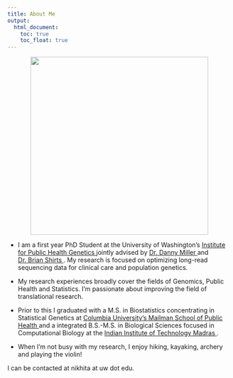 ```yaml
---
title: About Me
output: 
  html_document:
    toc: true
    toc_float: true
---
```



<p style="text-align:center;"><img src = "images/nikhita-damaraju.jpg" height="400"></p>

* I am a first year PhD Student at the University of Washington’s <a href = "https://iphg.biostat.washington.edu/"> Institute for Public Health Genetics </a> jointly advised by <a href = "https://dlmp.uw.edu/faculty/miller"> Dr. Danny Miller </a> and <a href = "https://dlmp.uw.edu/faculty/shirts"> Dr. Brian Shirts </a>. My research is focused on optimizing long-read sequencing data for clinical care and population genetics.

* My research experiences broadly cover the fields of Genomics, Public Health and Statistics. I'm passionate about improving the field of translational research. 

* Prior to this I graduated with a M.S. in Biostatistics concentrating in Statistical Genetics at <a href = "https://www.publichealth.columbia.edu/"> Columbia University's Mailman School of Public Health </a> and a integrated B.S.-M.S. in Biological Sciences focused in Computational Biology at the <a href = "https://www.iitm.ac.in/"> Indian Institute of Technology Madras </a>.

* When I'm not busy with my research, I enjoy hiking, kayaking, archery and playing the violin!

I can be contacted at nikhita at uw dot edu.





